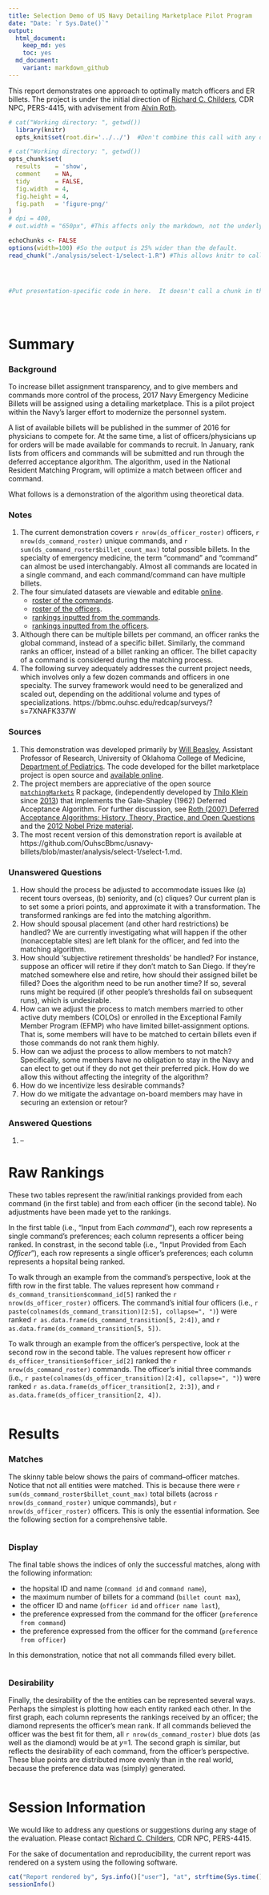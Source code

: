 ```yaml
---
title: Selection Demo of US Navy Detailing Marketplace Pilot Program
date: "Date: `r Sys.Date()`"
output:
  html_document:
    keep_md: yes
    toc: yes
  md_document:
    variant: markdown_github
---
```


This report demonstrates one approach to optimally match officers and ER billets.  The project is under the initial direction of [Richard C. Childers](mailto:richard.childers@navy.mil), CDR NPC, PERS-4415, with advisement from [Alvin Roth](http://web.stanford.edu/~alroth/).

<!--  Set the working directory to the repository's base directory; this assumes the report is nested inside of two directories.-->
```r
# cat("Working directory: ", getwd())
  library(knitr)
  opts_knit$set(root.dir='../../')  #Don't combine this call with any other chunk -especially one that uses file paths.
```

<!-- Set the report-wide options, and point to the external code file. -->
```r
# cat("Working directory: ", getwd())
opts_chunk$set(
  results    = 'show', 
  comment    = NA, 
  tidy       = FALSE,
  fig.width  = 4, 
  fig.height = 4, 
  fig.path   = 'figure-png/'
)
# dpi = 400,
# out.width = "650px", #This affects only the markdown, not the underlying png file.  The height will be scaled appropriately.

echoChunks <- FALSE
options(width=100) #So the output is 25% wider than the default.
read_chunk("./analysis/select-1/select-1.R") #This allows knitr to call chunks tagged in the underlying *.R file.
```

<!-- Load the sources.  Suppress the output when loading sources. --> 
```r
```

<!-- Load 'sourced' R files.  Suppress the output when loading packages. --> 
```r
```

<!-- Load any global functions and variables declared in the R file.  Suppress the output. --> 
```r
```

<!-- Declare any global functions specific to a Rmd output.  Suppress the output. --> 
```r
#Put presentation-specific code in here.  It doesn't call a chunk in the codebehind file.
```

<!-- Load the datasets.   -->
```r
```

<!-- Tweak the datasets.   -->
```r
```

```r
```

Summary
===========================================

### Background

To increase billet assignment transparency, and to give members and commands more control of the process, 2017 Navy Emergency Medicine Billets will be assigned using a detailing marketplace.  This is a pilot project within the Navy's larger effort to modernize the personnel system.  
  
A list of available billets will be published in the summer of 2016 for physicians to compete for.  At the same time, a list of officers/physicians up for orders will be made available for commands to recruit.  In January, rank lists from officers and commands will be submitted and run through the deferred acceptance algorithm.  The algorithm, used in the National Resident Matching Program, will optimize a match between officer and command.

What follows is a demonstration of the algorithm using theoretical data.

### Notes 
1. The current demonstration covers `r nrow(ds_officer_roster)` officers, `r nrow(ds_command_roster)` unique commands, and `r sum(ds_command_roster$billet_count_max)` total possible billets.  In the specialty of emergency medicine, the term "command" and "command" can almost be used interchangably.  Almost all commands are located in a single command, and each command/command can have multiple billets.
1. The four simulated datasets are viewable and editable [online](https://github.com/OuhscBbmc/usnavy-billets/tree/master/data-phi-free).
    * [roster of the commands](https://github.com/OuhscBbmc/usnavy-billets/blob/master/data-phi-free/raw/command-roster.csv).
    * [roster of the officers](https://github.com/OuhscBbmc/usnavy-billets/blob/master/data-phi-free/raw/officer-roster.csv).
    * [rankings inputted from the commands](https://github.com/OuhscBbmc/usnavy-billets/blob/master/data-phi-free/derived/command.csv).
    * [rankings inputted from the officers](https://github.com/OuhscBbmc/usnavy-billets/blob/master/data-phi-free/derived/officer.csv).
1. Although there can be multiple billets per command, an officer ranks the global command, instead of a specific billet.  Similarly, the command ranks an officer, instead of a billet ranking an officer.  The billet capacity of a command is considered during the matching process.
1. The following survey adequately addresses the current project needs, which involves only a few dozen commands and officers in one specialty.  The survey framework would need to be generalized and scaled out, depending on the additional volume and types of specializations. https://bbmc.ouhsc.edu/redcap/surveys/?s=7XNAFK337W

### Sources
1. This demonstration was developed primarily by [Will Beasley](http://ouhsc.edu/bbmc/team/), Assistant Professor of Research, University of Oklahoma College of Medicine, [Department of Pediatrics](http://www.oumedicine.com/pediatrics).  The code developed for the billet marketplace project is open source and [available online](https://github.com/OuhscBbmc/usnavy-billets).  
1. The project members are appreciative of the open source [`matchingMarkets`](https://cran.r-project.org/package=matchingMarkets) R package, (independently developed by [Thilo Klein](https://github.com/thiloklein) since [2013](https://github.com/thiloklein/matchingMarkets/commits/master)) that implements the Gale-Shapley (1962) Deferred Acceptance Algorithm. For further discussion, see [Roth (2007) Deferred Acceptance Algorithms: History, Theory, Practice, and
Open Questions](https://dash.harvard.edu/bitstream/handle/1/2579651/Roth_Deferred%20Acceptance.pdf) and the [2012 Nobel Prize material](http://www.nobelprize.org/nobel_prizes/economic-sciences/laureates/2012/press.html).
1. The most recent version of this demonstration report is available at https://github.com/OuhscBbmc/usnavy-billets/blob/master/analysis/select-1/select-1.md.

### Unanswered Questions

1. How should the process be adjusted to accommodate issues like (a) recent tours overseas, (b) seniority, and (c) cliques?  Our current plan is to set some a priori points, and approximate it with a transformation.  The transformed rankings are fed into the matching algorithm.
1. How should spousal placement (and other hard restrictions) be handled?  We are currently investigating what will happen if the other (nonacceptable sites) are left blank for the officer, and fed into the matching algorithm.
1. How should 'subjective retirement thresholds' be handled?  For instance, suppose an officer will retire if they don't match to San Diego.  If they're matched somewhere else and retire, how should their assigned billet be filled?  Does the algorithm need to be run another time?  If so, several runs might be required (if other people's thresholds fail on subsequent runs), which is undesirable.
1. How can we adjust the process to match members married to other active duty members (COLOs) or enrolled in the Exceptional Family Member Program (EFMP) who have limited billet-assignment options.  That is, some members will have to be matched to certain billets even if those commands do not rank them highly.
1. How can we adjust the process to allow members to not match?  Specifically, some members have no obligation to stay in the Navy and can elect to get out if they do not get their preferred pick.  How do we allow this without affecting the integrity of the algorithm?
1. How do we incentivize less desirable commands?
1. How do we mitigate the advantage on-board members may have in securing an extension or retour?


### Answered Questions

 1. --

# Raw Rankings

These two tables represent the raw/initial rankings provided from each command (in the first table) and from each officer (in the second table).  No adjustments have been made yet to the rankings.

In the first table (i.e., "Input from Each *command*"), each row represents a single command's preferences; each column represents a officer being ranked.  In constrast, in the second table (i.e., "Input Provided from Each *Officer*"), each row represents a single officer's preferences; each column represents a hopsital being ranked.

To walk through an example from the command's perspective, look at the fifth row in the first table.  The values represent how command ```r ds_command_transition$command_id[5]``` ranked the `r nrow(ds_officer_roster)` officers.  The command's initial four officers (i.e., ```r paste(colnames(ds_command_transition)[2:5], collapse=", ")```) were ranked `r as.data.frame(ds_command_transition[5, 2:4])`, and `r as.data.frame(ds_command_transition[5, 5])`.

To walk through an example from the officer's perspective, look at the second row in the second table.    The values represent how officer ```r ds_officer_transition$officer_id[2]``` ranked the `r nrow(ds_command_roster)` commands.  The officer's initial three commands (i.e., ```r paste(colnames(ds_officer_transition)[2:4], collapse=", ")```) were ranked `r as.data.frame(ds_officer_transition[2, 2:3])`, and `r as.data.frame(ds_officer_transition[2, 4])`.

<!-- To walk through an example from the command's perspective, look at the fifth row in the first table.  The values represent how the `r nrow(ds_command_roster)` commands ranked officer ```r ds_command$officer_id[5]```.  The first four commands (i.e., ```r paste(colnames(ds_command)[2:5], collapse=", ")```) ranked officer ```r ds_command$officer_id[5]``` as `r as.data.frame(ds_command[5, 2:4])`, and `r as.data.frame(ds_command[5, 5])`.

To walk through an example from the officer's perspective, look at the second row in the second table.  The values represent how the `r nrow(ds_officer_roster)` officers ranked command ```r ds_officer$command_id[2]```.  The first four officers (i.e., ```r paste(colnames(ds_officer)[2:5], collapse=", ")```) ranked officer ```r ds_officer$command_id[2]``` as `r as.data.frame(ds_officer[2, 2:4])`, and `r as.data.frame(ds_officer[2, 5])`.-->

```r
```

Results
===========================================

### Matches

The skinny table below shows the pairs of command--officer matches.  Notice that not all entities were matched.  This is because there were `r sum(ds_command_roster$billet_count_max)` total billets (across `r nrow(ds_command_roster)` unique commands), but `r nrow(ds_officer_roster)` officers.  This is only the essential information.  See the following section for a comprehensive table.
```r
```

### Display

The final table shows the indices of only the successful matches, along with the following information:

* the hopsital ID and name (`command id` and `command name`), 
* the maximum number of billets for a command (`billet count max`),
* the officer ID and name  (`officer id` and `officer name last`), 
* the preference expressed from the command for the officer (`preference from command`)
* the preference expressed from the officer for the command (`preference from officer`)

In this demonstration, notice that not all commands filled every billet.

```r
```


### Desirability

Finally, the desirability of the the entities can be represented several ways.  Perhaps the simplest is plotting how each entity  ranked each other.  In the first graph, each column represents the rankings received by an officer; the diamond represents the officer's mean rank.  If all commands believed the officer was the best fit for them, all `r nrow(ds_command_roster)` blue dots (as well as the diamond) would be at $y$=1.  The second graph is similar, but reflects the desirability of each command, from the officer's perspective.  These blue points are distributed more evenly than in the real world, because the preference data was (simply) generated.

```r
```


Session Information
===========================================
We would like to address any questions or suggestions during any stage of the evaluation. Please contact [Richard C. Childers](mailto:richard.childers@navy.mil), CDR NPC, PERS-4415.

For the sake of documentation and reproducibility, the current report was rendered on a system using the following software.

```r
cat("Report rendered by", Sys.info()["user"], "at", strftime(Sys.time(), "%Y-%m-%d, %H:%M %z"))
sessionInfo()
```
